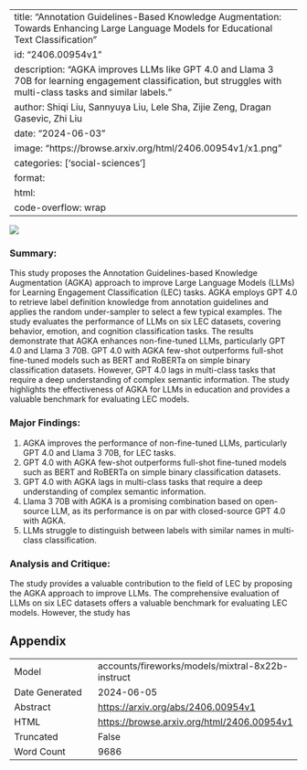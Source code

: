 
---
title: "Annotation Guidelines-Based Knowledge Augmentation: Towards Enhancing Large Language Models for Educational Text Classification"
id: "2406.00954v1"
description: "AGKA improves LLMs like GPT 4.0 and Llama 3 70B for learning engagement classification, but struggles with multi-class tasks and similar labels."
author: Shiqi Liu, Sannyuya Liu, Lele Sha, Zijie Zeng, Dragan Gasevic, Zhi Liu
date: "2024-06-03"
image: "https://browse.arxiv.org/html/2406.00954v1/x1.png"
categories: ['social-sciences']
format:
  html:
    code-overflow: wrap
---

![](https://browse.arxiv.org/html/2406.00954v1/x1.png)

### Summary:

This study proposes the Annotation Guidelines-based Knowledge Augmentation (AGKA) approach to improve Large Language Models (LLMs) for Learning Engagement Classification (LEC) tasks. AGKA employs GPT 4.0 to retrieve label definition knowledge from annotation guidelines and applies the random under-sampler to select a few typical examples. The study evaluates the performance of LLMs on six LEC datasets, covering behavior, emotion, and cognition classification tasks. The results demonstrate that AGKA enhances non-fine-tuned LLMs, particularly GPT 4.0 and Llama 3 70B. GPT 4.0 with AGKA few-shot outperforms full-shot fine-tuned models such as BERT and RoBERTa on simple binary classification datasets. However, GPT 4.0 lags in multi-class tasks that require a deep understanding of complex semantic information. The study highlights the effectiveness of AGKA for LLMs in education and provides a valuable benchmark for evaluating LEC models.

### Major Findings:

1. AGKA improves the performance of non-fine-tuned LLMs, particularly GPT 4.0 and Llama 3 70B, for LEC tasks.
2. GPT 4.0 with AGKA few-shot outperforms full-shot fine-tuned models such as BERT and RoBERTa on simple binary classification datasets.
3. GPT 4.0 with AGKA lags in multi-class tasks that require a deep understanding of complex semantic information.
4. Llama 3 70B with AGKA is a promising combination based on open-source LLM, as its performance is on par with closed-source GPT 4.0 with AGKA.
5. LLMs struggle to distinguish between labels with similar names in multi-class classification.

### Analysis and Critique:

The study provides a valuable contribution to the field of LEC by proposing the AGKA approach to improve LLMs. The comprehensive evaluation of LLMs on six LEC datasets offers a valuable benchmark for evaluating LEC models. However, the study has

## Appendix

|          |          |
|----------|----------|
| Model     | accounts/fireworks/models/mixtral-8x22b-instruct       |
| Date Generated     | 2024-06-05       |
| Abstract | [https://arxiv.org/abs/2406.00954v1](https://arxiv.org/abs/2406.00954v1)        |
| HTML     | [https://browse.arxiv.org/html/2406.00954v1](https://browse.arxiv.org/html/2406.00954v1)       |
| Truncated       | False       |
| Word Count       | 9686       |
